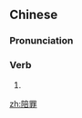 ==Chinese==
{{zh-forms}}

===Pronunciation===
{{zh-pron
|m=péizuì
|h=pfs=phòi-chhui
|mn=pê-chōe/pôe-chōe
|cat=v
}}

===Verb===
{{zh-verb}}

# {{alternative form of|賠罪|lang=zh}}

[[zh:陪罪]]